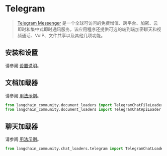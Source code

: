 # Telegram

>[Telegram Messenger](https://web.telegram.org/a/) 是一个全球可访问的免费增值、跨平台、加密、云即时和集中式即时通讯服务。该应用程序还提供可选的端到端加密聊天和视频通话、VoIP、文件共享以及其他几项功能。


## 安装和设置

请参阅 [设置说明](/docs/integrations/document_loaders/telegram)。

## 文档加载器

请参阅 [用法示例](/docs/integrations/document_loaders/telegram)。

```python
from langchain_community.document_loaders import TelegramChatFileLoader
from langchain_community.document_loaders import TelegramChatApiLoader
```

## 聊天加载器

请参阅 [用法示例](/docs/integrations/chat_loaders/telegram)。

```python
from langchain_community.chat_loaders.telegram import TelegramChatLoader
```